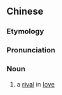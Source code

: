 {{also|情敌}}
==Chinese==
{{zh-forms|s=情敌}}

===Etymology===
{{zh-compound|愛情|敵人|love|enemy}}

===Pronunciation===
{{zh-pron
|m=qíngdí
|c=cing4 dik6
|mn=qz:chêng-tia̍k/xm,zz:chêng-te̍k
|cat=n
}}

===Noun===
{{zh-noun}}

# a [[rival]] in [[love]]
#: {{zh-x|夢 內 你 有-否 想起 我？平凡 像 我，'''情敵''' 總 太 多。|Have you been dreaming about me? A woman like me always has too many '''rivals in love'''.}}